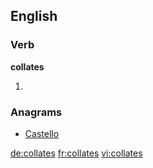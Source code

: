 
==English==

===Verb===
'''collates'''

# {{en-third-person singular of|collate}}

===Anagrams===
* [[Castello#English|Castello]]

[[de:collates]]
[[fr:collates]]
[[vi:collates]]